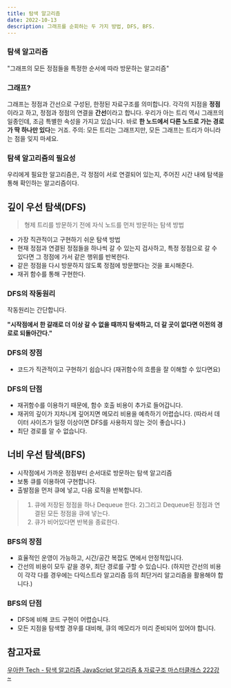 ```yaml
---
title: 탐색 알고리즘
date: 2022-10-13
description: 그래프를 순회하는 두 가지 방법, DFS, BFS.
---
```


### 탐색 알고리즘

"그래프의 모든 정점들을 특정한 순서에 따라 방문하는 알고리즘"

### 그래프?

그래프는 정점과 간선으로 구성된, 한정된 자료구조를 의미합니다.
각각의 지점을 **정점**이라고 하고, 정점과 정점의 연결을 **간선**이라고 합니다.
우리가 아는 트리 역시 그래프의 일종인데, 조금 특별한 속성을 가지고 있습니다.
바로 **한 노드에서 다른 노드로 가는 경로가 딱 하나만 있다**는 거죠.
주의: 모든 트리는 그래프지만, 모든 그래프는 트리가 아니라는 점을 잊지 마세요.

### 탐색 알고리즘의 필요성

우리에게 필요한 알고리즘은, 각 정점이 서로 연결되어 있는지, 주어진 시간 내에 탐색을 통해 확인하는 알고리즘이다.

## 깊이 우선 탐색(DFS)

> 형제 트리를 방문하기 전에 자식 노드를 먼저 방문하는 탐색 방법

- 가장 직관적이고 구현하기 쉬운 탐색 방법
- 현재 정점과 연결된 정점들을 하나씩 갈 수 있는지 검사하고, 특정 정점으로 갈 수 있다면 그 정점에 가서 같은 행위를 반복한다.
- 같은 정점을 다시 방문하지 않도록 정점에 방문했다는 것을 표시해준다.
- 재귀 함수를 통해 구현한다.

### DFS의 작동원리

작동원리는 간단합니다.

**"시작점에서 한 갈래로 더 이상 갈 수 없을 때까지 탐색하고, 더 갈 곳이 없다면 이전의 경로로 되돌아간다."**

### DFS의 장점

- 코드가 직관적이고 구현하기 쉽습니다 (재귀함수의 흐름을 잘 이해할 수 있다면요)

### DFS의 단점

- 재귀함수를 이용하기 때문에, 함수 호출 비용이 추가로 들어갑니다.
- 재귀의 깊이가 지차니게 깊어지면 메모리 비용을 예측하기 어렵습니다. (따라서 데이터 사이즈가 일정 이상이면 DFS를 사용하지 않는 것이 좋습니다.)
- 최단 경로를 알 수 없습니다.

## 너비 우선 탐색(BFS)

- 시작점에서 가까운 정점부터 순서대로 방문하는 탐색 알고리즘
- 보통 큐를 이용하여 구현합니다.
- 출발점을 먼저 큐에 넣고, 다음 로직을 반복합니다.

> 1. 큐에 저장된 정점을 하나 Dequeue 한다. 2)그리고 Dequeue된 정점과 연결된 모든 정점을 큐에 넣는다.
> 2. 큐가 비어있다면 반복을 종료한다.

### BFS의 장점

- 효율적인 운영이 가능하고, 시간/공간 복잡도 면에서 안정적입니다.
- 간선의 비용이 모두 같을 경우, 최단 경로를 구할 수 있습니다. (하지만 간선의 비용이 각각 다를 경우에는 다익스트라 알고리즘 등의 최단거리 알고리즘을 활용해야 합니다.)

### BFS의 단점

- DFS에 비해 코드 구현이 어렵습니다.
- 모든 지점을 탐색할 경우를 대비해, 큐의 메모리가 미리 준비되어 있어야 합니다.

## 참고자료

[우아한 Tech - 탐색 알고리즘 ](https://youtu.be/By77aC9Oe3Q)
[JavaScript 알고리즘 & 자료구조 마스터클래스 222강 ~ ](https://www.udemy.com/course/best-javascript-data-structures)
